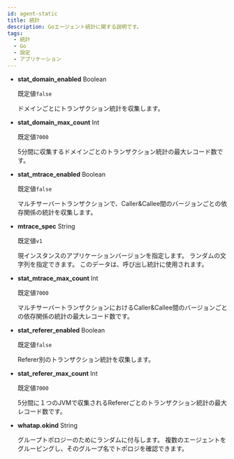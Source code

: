 ```yaml
---
id: agent-static
title: 統計
description: Goエージェント統計に関する説明です。
tags:
  - 統計
  - Go
  - 設定
  - アプリケーション
---
```


- **stat_domain_enabled** <span class='type'>Boolean</span>

  既定値`false`

  ドメインごとにトランザクション統計を収集します。

- **stat_domain_max_count** <span class='type'>Int</span>

  既定値`7000`

  5分間に収集するドメインごとのトランザクション統計の最大レコード数です。

- **stat_mtrace_enabled** <span class='type'>Boolean</span>

  既定値`false`

  マルチサーバートランザクションで、Caller&Callee間のバージョンごとの依存関係の統計を収集します。

- **mtrace_spec** <span class='type'>String</span>

  既定値`v1`

  現インスタンスのアプリケーションバージョンを指定します。 ランダムの文字列を指定できます。 このデータは、呼び出し統計に使用されます。 

- **stat_mtrace_max_count** <span class='type'>Int</span>

  既定値`7000`

  マルチサーバートランザクションにおけるCaller&Callee間のバージョンごとの依存関係の統計の最大レコード数です。

- **stat_referer_enabled** <span class='type'>Boolean</span>

  既定値`false`

  Referer別のトランザクション統計を収集します。

- **stat_referer_max_count** <span class='type'>Int</span>

  既定値`7000`

  5分間に１つのJVMで収集されるRefererごとのトランザクション統計の最大レコード数です。

- **whatap.okind** <span class='type'>String</span>

  グループトポロジーのためにランダムに付与します。 複数のエージェントをグルーピングし、そのグループ名でトポロジを確認できます。
